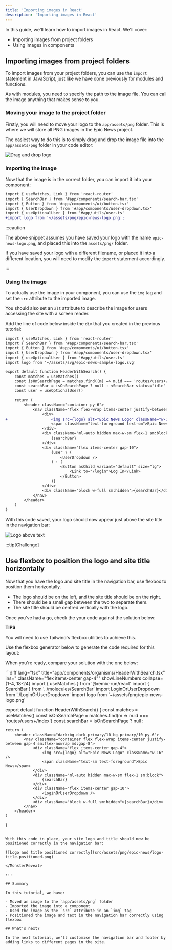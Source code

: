 ```yaml
---
title: 'Importing images in React'
description: 'Importing images in React'
---
```



In this guide, we'll learn how to import images in React. We'll cover:

- Importing images from project folders
- Using images in components

## Importing images from project folders

To import images from your project folders, you can use the `import` statement in JavaScript, just like we have done previously for modules and functions.

As with modules, you need to specify the path to the image file. You can call the image anything that makes sense to you.

### Moving your image to the project folder

Firstly, you will need to move your logo to the `app/assets/png` folder. This is where we will store all PNG images in the Epic News project.

The easiest way to do this is to simply drag and drop the image file into the `app/assets/png` folder in your code editor:

![Drag and drop logo](src/assets/gif/drag-and-drop-logo.gif)

### Importing the image

Now that the image is in the correct folder, you can import it into your component:

```diff lang="tsx" title="app/components/organisms/HeaderWithSearch.tsx"
import { useMatches, Link } from 'react-router'
import { SearchBar } from '#app/components/search-bar.tsx'
import { Button } from '#app/components/ui/button.tsx'
import { UserDropdown } from '#app/components/user-dropdown.tsx'
import { useOptionalUser } from '#app/utils/user.ts'
+import logo from '~/assets/png/epic-news-logo.png';
```

:::caution

The above snippet assumes you have saved your logo with the name `epic-news-logo.png`, and placed this into the `assets/png/` folder.

If you have saved your logo with a different filename, or placed it into a different location, you will need to modify the `import` statement accordingly.

:::

### Using the image

To actually use the image in your component, you can use the `img` tag and set the `src` attribute to the imported image.

You should also set an `alt` attribute to describe the image for users accessing the site with a screen reader.

Add the line of code below inside the `div` that you created in the previous tutorial:

```diff lang="tsx" title="app/components/organisms/HeaderWithSearch.tsx" showLineNumbers collapse={1-6, 21-33}
import { useMatches, Link } from 'react-router'
import { SearchBar } from '#app/components/search-bar.tsx'
import { Button } from '#app/components/ui/button.tsx'
import { UserDropdown } from '#app/components/user-dropdown.tsx'
import { useOptionalUser } from '#app/utils/user.ts'
import logo from '~/assets/svg/epic-news-sample-logo.svg'

export default function HeaderWithSearch() {
	const matches = useMatches()
	const isOnSearchPage = matches.find((m) => m.id === 'routes/users+/index')
	const searchBar = isOnSearchPage ? null : <SearchBar status="idle" />
	const user = useOptionalUser()

	return (
		<header className="container py-6">
			<nav className="flex flex-wrap items-center justify-between gap-4 sm:flex-nowrap md:gap-8">
				<div>
+					<img src={logo} alt="Epic News Logo" className="w-16" />
					<span className="text-foreground text-sm">Epic News</span>
				</div>
				<div className="ml-auto hidden max-w-sm flex-1 sm:block">
					{searchBar}
				</div>
				<div className="flex items-center gap-10">
					{user ? (
						<UserDropdown />
					) : (
						<Button asChild variant="default" size="lg">
							<Link to="/login">Log In</Link>
						</Button>
					)}
				</div>
				<div className="block w-full sm:hidden">{searchBar}</div>
			</nav>
		</header>
	)
}
```

With this code saved, your logo should now appear just above the site title in the navigation bar:

![Logo above text](src/assets/png/epic-news/logo-above-text.png)

:::tip[Challenge]

## Use flexbox to position the logo and site title horizontally

Now that you have the logo and site title in the navigation bar, use flexbox to position them horizontally.

- The logo should be on the left, and the site title should be on the right.
- There should be a small gap between the two to separate them.
- The site title should be centred vertically with the logo.

Once you've had a go, check the your code against the solution below:

**TIPS**

You will need to use Tailwind's flexbox utilities to achieve this.

Use the flexbox generator below to generate the code required for this layout:

<FlexboxGenerator applyFlex={true} />

When you're ready, compare your solution with the one below:

<MonsterReveal title="Flexbox solution">
```diff lang="tsx" title="app/components/organisms/HeaderWithSearch.tsx" ins=" className="flex items-center gap-4"" showLineNumbers collapse={1-4, 18-24}
import { useMatches } from '@remix-run/react'
import { SearchBar } from '../molecules/SearchBar'
import LoginOrUserDropdown from './LoginOrUserDropdown'
import logo from '~/assets/png/epic-news-logo.png'

export default function HeaderWithSearch() {
	const matches = useMatches()
	const isOnSearchPage = matches.find(m => m.id === 'routes/users+/index')
	const searchBar = isOnSearchPage ? null : <SearchBar status="idle" />

	return (
		<header className="dark:bg-dark-primary/10 bg-primary/10 py-6">
			<nav className="container flex flex-wrap items-center justify-between gap-4 sm:flex-nowrap md:gap-8">
				<div className="flex items-center gap-4">
					<img src={logo} alt="Epic News Logo" className="w-16" />
					<span className="text-sm text-foreground">Epic News</span>
				</div>
				<div className="ml-auto hidden max-w-sm flex-1 sm:block">
					{searchBar}
				</div>
				<div className="flex items-center gap-10">
					<LoginOrUserDropdown />
				</div>
				<div className="block w-full sm:hidden">{searchBar}</div>
			</nav>
		</header>
	)
}
```

With this code in place, your site logo and title should now be positioned correctly in the navigation bar:

![Logo and title positioned correctly](src/assets/png/epic-news/logo-title-positioned.png)

</MonsterReveal>

:::

## Summary

In this tutorial, we have:

- Moved an image to the `app/assets/png` folder
- Imported the image into a component
- Used the image as the `src` attribute in an `img` tag
- Positioned the image and text in the navigation bar correctly using flexbox

## What's next?

In the next tutorial, we'll customise the navigation bar and footer by adding links to different pages in the site.
